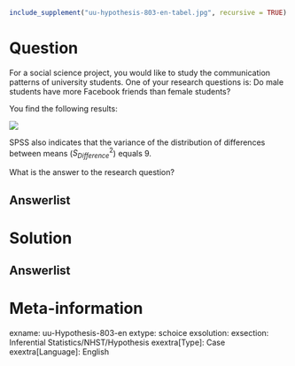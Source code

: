 ```{r, echo = FALSE, results = "hide"}
include_supplement("uu-hypothesis-803-en-tabel.jpg", recursive = TRUE)
```



Question
========
For a social science project, you would like to study the communication patterns of university students. One of your research questions is: Do male students have more Facebook friends than female students?

You find the following results:

![](uu-hypothesis-803-en-tabel.jpg)

SPSS also indicates that the variance of the distribution of differences between means ($S^2_{Difference}$) equals 9. 

What is the answer to the research question? 

  
Answerlist
----------


Solution
========

Answerlist
----------



Meta-information
================
exname: uu-Hypothesis-803-en
extype: schoice
exsolution: 
exsection: Inferential Statistics/NHST/Hypothesis
exextra[Type]: Case
exextra[Language]: English
